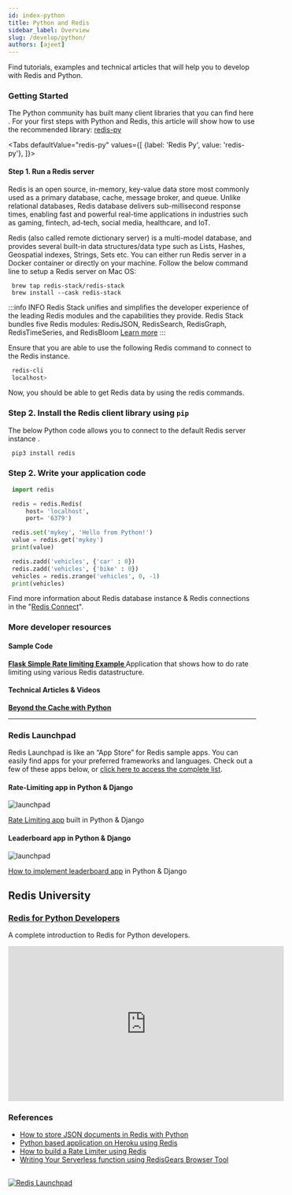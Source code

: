 ```yaml
---
id: index-python
title: Python and Redis
sidebar_label: Overview
slug: /develop/python/
authors: [ajeet]
---
```



Find tutorials, examples and technical articles that will help you to develop with Redis and Python.

### Getting Started

The Python community has built many client libraries that you can find here . For your first steps with Python and Redis, this article will show how to use the recommended library: [redis-py](https://github.com/redis/redis-py)


<Tabs
  defaultValue="redis-py"
  values={[
    {label: 'Redis Py', value: 'redis-py'},
  ]}>
  <TabItem value="redis-py">


#### Step 1. Run a Redis server

Redis is an open source, in-memory, key-value data store most commonly used as a primary database, cache, message broker, and queue. Unlike relational databases, Redis database delivers sub-millisecond response times, enabling fast and powerful real-time applications in industries such as gaming, fintech, ad-tech, social media, healthcare, and IoT.

Redis (also called remote dictionary server) is a multi-model database, and provides several built-in data structures/data type such as Lists, Hashes, Geospatial indexes, Strings, Sets etc.
You can either run Redis server in a Docker container or directly on your machine. Follow the below command line to setup a Redis server on Mac OS:


```
 brew tap redis-stack/redis-stack
 brew install --cask redis-stack
```

:::info INFO
Redis Stack unifies and simplifies the developer experience of the leading Redis modules and the capabilities they provide. Redis Stack bundles five Redis modules: RedisJSON, RedisSearch, RedisGraph, RedisTimeSeries, and RedisBloom
[Learn more](/create/redis-stack)
:::

Ensure that you are able to use the following Redis command to connect to the Redis instance.


```bash
 redis-cli
 localhost>
```

Now, you should be able to get Redis data by using the redis commands.

### Step 2. Install the Redis client library using `pip`

The below Python code allows you to connect to the default Redis server instance .


   ```bash
    pip3 install redis
   ```


### Step 2. Write your application code

   ```python
    import redis

    redis = redis.Redis(
        host= 'localhost',
        port= '6379')

    redis.set('mykey', 'Hello from Python!')
    value = redis.get('mykey') 
    print(value)

    redis.zadd('vehicles', {'car' : 0})
    redis.zadd('vehicles', {'bike' : 0})
    vehicles = redis.zrange('vehicles', 0, -1)
    print(vehicles)
   ```

Find more information about Redis database instance & Redis connections in the "[Redis Connect](https://github.com/redis-developer/redis-connect/tree/master/python/redispy)".

 </TabItem>
</Tabs>
  


### More developer resources

<div class="row">

<div class="col">

#### Sample Code

**[Flask Simple Rate limiting Example   ](https://github.com/redis-developer/basic-caching-demo-nodejs)**
Application that shows how to do rate limiting using various Redis datastructure.



</div>

<div class="col">

#### Technical Articles & Videos

**[Beyond the Cache with Python](https://redis.com/blog/beyond-the-cache-with-python/)**


</div>
</div>

  ---

###  Redis Launchpad

Redis Launchpad is like an “App Store” for Redis sample apps. You can easily find apps for your preferred frameworks and languages.
Check out a few of these apps below, or [click here to access the complete list](https://launchpad.redis.com).

<div class="row text--center">

<div class="col ">
<div className="ri-container">

#### Rate-Limiting app in Python & Django


![launchpad](images/ratelimitingdjango.png)

[Rate Limiting app](https://launchpad.redis.com/?id=project%3Abasic-rate-limiting-demo-python) built in Python & Django
</div>
</div>

<div class="col">
<div className="ri-container">

#### Leaderboard app in Python & Django

![launchpad](images/leaderboarddjango.png)

[How to implement leaderboard app](https://launchpad.redis.com/?id=project%3Abasic-redis-leaderboard-demo-python) in Python & Django
</div>
</div>
</div>

## Redis University

### [Redis for Python Developers](https://university.redis.com/courses/ru102py/)

A complete introduction to Redis for Python developers.


<div class="text--center">
<iframe width="560" height="315" src="https://www.youtube.com/embed/BxRJRNt7Qwc" frameborder="0" allow="accelerometer; autoplay; clipboard-write; encrypted-media; gyroscope; picture-in-picture" allowfullscreen></iframe>
</div>

### References

- [How to store JSON documents in Redis with Python](/howtos/redisjson/using-python)
- [Python based application on Heroku using Redis](/howtos/herokupython/)
- [How to build a Rate Limiter using Redis](/howtos/ratelimiting/)
- [Writing Your Serverless function using RedisGears Browser Tool](/explore/redisinsight/redisgears/)

##

<div>
<a href="https://launchpad.redis.com" target="_blank" rel="noopener" className="link"> <img src="/img/launchpad.png"  className="thumb" loading="lazy" alt="Redis Launchpad" /></a>
</div>
